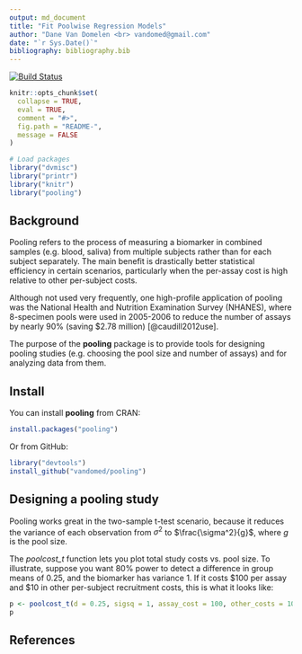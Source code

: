 ```yaml
---
output: md_document
title: "Fit Poolwise Regression Models"
author: "Dane Van Domelen <br> vandomed@gmail.com"
date: "`r Sys.Date()`"
bibliography: bibliography.bib
---
```


<!-- README.md is generated from README.Rmd. Please edit that file -->

[![Build Status](https://travis-ci.org/vandomed/pooling.svg?branch=master)](https://travis-ci.org/vandomed/pooling)

```r

knitr::opts_chunk$set(
  collapse = TRUE,
  eval = TRUE,
  comment = "#>",
  fig.path = "README-",
  message = FALSE
)

# Load packages
library("dvmisc")
library("printr")
library("knitr")
library("pooling")
```


## Background

Pooling refers to the process of measuring a biomarker in combined samples (e.g. blood, saliva) from multiple subjects rather than for each subject separately. The main benefit is drastically better statistical efficiency in certain scenarios, particularly when the per-assay cost is high relative to other per-subject costs.

Although not used very frequently, one high-profile application of pooling was the National Health and Nutrition Examination Survey (NHANES), where 8-specimen pools were used in 2005-2006 to reduce the number of assays by nearly 90\% (saving \$2.78 million) [@caudill2012use].

The purpose of the **pooling** package is to provide tools for designing pooling studies (e.g. choosing the pool size and number of assays) and for analyzing data from them.


## Install

You can install **pooling** from CRAN:

```r
install.packages("pooling")
```

Or from GitHub:

```r
library("devtools")
install_github("vandomed/pooling")
```


## Designing a pooling study

Pooling works great in the two-sample t-test scenario, because it reduces the variance of each observation from $\sigma^2$ to $\frac{\sigma^2}{g}$, where $g$ is the pool size.

The *poolcost_t* function lets you plot total study costs vs. pool size. To illustrate, suppose you want 80\% power to detect a difference in group means of 0.25, and the biomarker has variance 1. If it costs \$100 per assay and \$10 in other per-subject recruitment costs, this is what it looks like:

```r
p <- poolcost_t(d = 0.25, sigsq = 1, assay_cost = 100, other_costs = 10)
p
```


<!-- ## Analyzing data from a pooling study -->


## References
